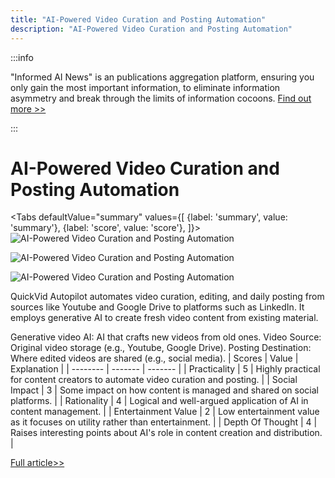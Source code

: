 ```yaml
---
title: "AI-Powered Video Curation and Posting Automation"
description: "AI-Powered Video Curation and Posting Automation"
---
```



:::info

"Informed AI News" is an publications aggregation platform, ensuring you only gain the most important information, to eliminate information asymmetry and break through the limits of information cocoons.  [Find out more >>](/)

:::

# AI-Powered Video Curation and Posting Automation


<Tabs
	defaultValue="summary"
	values={[
	{label: 'summary', value: 'summary'},
	{label: 'score', value: 'score'},
]}>
<TabItem value="summary">
<img
  src="https://image.informedainews.com/2024/06/09/To-jlj-1717900373-0.jpg"
  alt="AI-Powered Video Curation and Posting Automation"
/>

<img
  src="https://image.informedainews.com/2024/06/09/To-5r7-1717900373-1.jpg"
  alt="AI-Powered Video Curation and Posting Automation"
/>

<img
  src="https://image.informedainews.com/2024/06/09/To-2G8-1717900373-2.jpg"
  alt="AI-Powered Video Curation and Posting Automation"
/>



QuickVid Autopilot automates video curation, editing, and daily posting from sources like Youtube and Google Drive to platforms such as LinkedIn. It employs generative AI to create fresh video content from existing material.

Generative video AI: AI that crafts new videos from old ones.
Video Source: Original video storage (e.g., Youtube, Google Drive).
Posting Destination: Where edited videos are shared (e.g., social media).
</TabItem>
<TabItem value="score">
	| Scores     | Value   | Explanation |
	| -------- | ------- | ------- |
	| Practicality  | 5    | Highly practical for content creators to automate video curation and posting.    |
	| Social Impact | 3     | Some impact on how content is managed and shared on social platforms.    |
	| Rationality    | 4    | Logical and well-argued application of AI in content management.    |
	| Entertainment Value    | 2    | Low entertainment value as it focuses on utility rather than entertainment.    |
	| Depth Of Thought    | 4    | Raises interesting points about AI's role in content creation and distribution.    |
</TabItem>
</Tabs>

[Full article>>](https://www.producthunt.com/posts/quickvid-autopilot)
